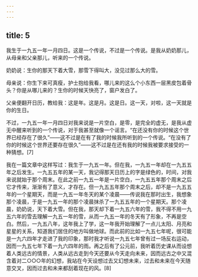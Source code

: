 ```yaml
---
---
---
```

title: 5
---



我生于一九五一年一月四日。这是一个传说，不过是一个传说。是我从奶奶那儿，从母亲和父亲那儿，听来的一个传说。

奶奶说：生你的那天下着大雪，那雪下得叫大，没见过那么大的雪。

母亲说：你生下来可真瘦，护士抱给我看，哪儿来的这么个小东西一层黑皮包着骨头？你是从哪儿来的？生你的时候天快亮了，窗户发白了。

父亲便翻开日历，教给我：这是年。这是月。这是日。这一天，对啦，这一天就是你的生日。

不过，一九五一年一月四日对我来说是一片空白，是零，是完全的虚无，是我从虚无中醒来听到的一个传说，对于我甚至就像一个谣言。“在还没有你的时候这个世界已经存在了很久”——这不过是在有了我的时候我所听到的一个传说。“在没有了你的时候这个世界还要存在很久”——这不过是在还有我的时候我被要求接受的一种猜想。[7]

我在一篇文章中这样写过：我生于一九五一年。但在我，一九五一年却在一九五五年之后发生。一九五五年的某一天，我记得那天日历上的字是绿色的，时间，对我来说就始于那个周末。在此之前一九五一年是一片空白，一九五五年那个周末之后它才传来，渐渐有了意义，才存在。但一九五五年那个周末之后，却不是一九五五年的一个星期天，而是一九五一年冬天的某个凌晨——传说我在那时出生，我想象那个凌晨，于是一九五一年的那个凌晨抹杀了一九五五年的一个星期天。那个凌晨，奶奶说，天下着大雪。但在我，那天却下着一九五六年的雪，我不得不用一九五六年的雪去理解一九五一年的雪，从而一九五一年的冬天有了形象，不再是空白。然后，一九五八年，这年我上了学，这一年我开始理解了一点儿太阳、月亮和星星的关系，知道我们居住的地方叫做地球。而此前的比如一九五七年呢，很可能是一九六四年才走进了我的印象，那时我才听说一九五七年曾有过一场反右运动，因而一九五七年下着一九六四年的雨。再之后有了公元前，我听着历史课从而设想着人类远古的情景，人类从远古走到今天还要从今天走向未来，因而远古之中又混含着对二○○○年的幻想，我站在今天设想过去又幻想未来，过去和未来在今天随意交叉，因而过去和未来都刮着现在的风。[8]